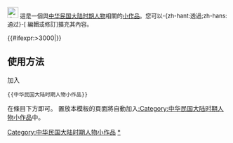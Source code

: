 <noinclude></noinclude><div class="notice metadata" id="stub" style="font-size: small;">[[File:Sun Yat-sen 2.jpg|25px|中华民国大陆时期人物]]&nbsp;這是一個與[[:Category:中华民国大陆时期人物|中华民国大陆时期人物]]相關的[[Wikipedia:小作品|小作品]]。您可以-{zh-hant:透過;zh-hans:通过}-<span class="plainlinks">[{{fullurl:{{FULLPAGENAME}}|action=edit}} 編輯或修訂]</span>擴充其內容。</div><includeonly>[[Category:中华民国大陆时期人物小作品]]{{#ifexpr:{{PAGESIZE:{{FULLPAGENAME}}|R}}>3000|[[Category:字数已超过3000字节的小作品|{{PAGENAME}}]]}}</includeonly><noinclude>

==使用方法==
加入<pre>{{中华民国大陆时期人物小作品}}</pre>在條目下方即可。
置放本模板的頁面將自動加入[[:Category:中华民国大陆时期人物小作品]]中。

[[Category:中华民国大陆时期人物小作品模板|*]]
</noinclude>